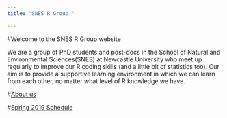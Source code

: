 ---
title: "SNES R Group "

---


#Welcome to the SNES R Group website

We are a group of PhD students and post-docs in the School of Natural and Environmental Sciences(SNES) at Newcastle University  who meet up regularly to improve our R coding skills (and a little bit of statistics too). Our aim is to provide a supportive learning environment in which we can learn from each other, no matter what level of R knowledge we have. 

#[About us](about.html)

#[Spring 2019 Schedule](spring2019schedule.htlm)